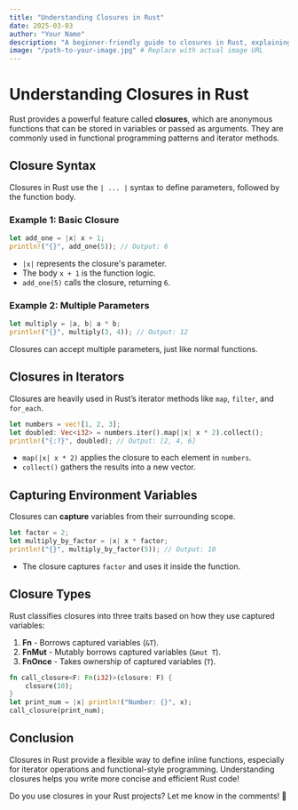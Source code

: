---
title: "Understanding Closures in Rust"
date: 2025-03-03
author: "Your Name"
description: "A beginner-friendly guide to closures in Rust, explaining their syntax, usage, and real-world examples."
image: "/path-to-your-image.jpg" # Replace with actual image URL
---

# Understanding Closures in Rust

Rust provides a powerful feature called **closures**, which are anonymous functions that can be stored in variables or passed as arguments. They are commonly used in functional programming patterns and iterator methods.

## Closure Syntax

Closures in Rust use the `| ... |` syntax to define parameters, followed by the function body.

### Example 1: Basic Closure
```rust
let add_one = |x| x + 1;
println!("{}", add_one(5)); // Output: 6
```
- `|x|` represents the closure's parameter.
- The body `x + 1` is the function logic.
- `add_one(5)` calls the closure, returning `6`.

### Example 2: Multiple Parameters
```rust
let multiply = |a, b| a * b;
println!("{}", multiply(3, 4)); // Output: 12
```
Closures can accept multiple parameters, just like normal functions.

## Closures in Iterators
Closures are heavily used in Rust’s iterator methods like `map`, `filter`, and `for_each`.

```rust
let numbers = vec![1, 2, 3];
let doubled: Vec<i32> = numbers.iter().map(|x| x * 2).collect();
println!("{:?}", doubled); // Output: [2, 4, 6]
```
- `map(|x| x * 2)` applies the closure to each element in `numbers`.
- `collect()` gathers the results into a new vector.

## Capturing Environment Variables
Closures can **capture** variables from their surrounding scope.

```rust
let factor = 2;
let multiply_by_factor = |x| x * factor;
println!("{}", multiply_by_factor(5)); // Output: 10
```
- The closure captures `factor` and uses it inside the function.

## Closure Types
Rust classifies closures into three traits based on how they use captured variables:
1. **Fn** - Borrows captured variables (`&T`).
2. **FnMut** - Mutably borrows captured variables (`&mut T`).
3. **FnOnce** - Takes ownership of captured variables (`T`).

```rust
fn call_closure<F: Fn(i32)>(closure: F) {
    closure(10);
}
let print_num = |x| println!("Number: {}", x);
call_closure(print_num);
```

## Conclusion
Closures in Rust provide a flexible way to define inline functions, especially for iterator operations and functional-style programming. Understanding closures helps you write more concise and efficient Rust code!

Do you use closures in your Rust projects? Let me know in the comments! 🚀
